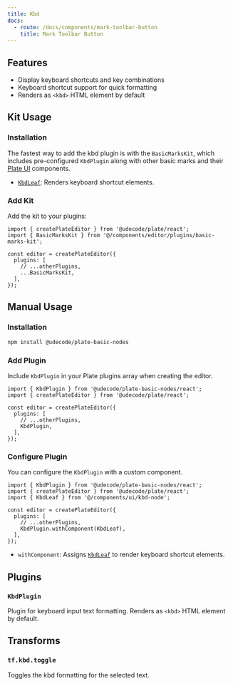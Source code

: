 ```yaml
---
title: Kbd
docs:
  - route: /docs/components/mark-toolbar-button
    title: Mark Toolbar Button
---
```


<ComponentPreview name="basic-marks-demo" />

<PackageInfo>

## Features

- Display keyboard shortcuts and key combinations
- Keyboard shortcut support for quick formatting
- Renders as `<kbd>` HTML element by default

</PackageInfo>

## Kit Usage

<Steps>

### Installation

The fastest way to add the kbd plugin is with the `BasicMarksKit`, which includes pre-configured `KbdPlugin` along with other basic marks and their [Plate UI](/docs/installation/plate-ui) components.

<ComponentSource name="basic-marks-kit" />

- [`KbdLeaf`](/docs/components/kbd-node): Renders keyboard shortcut elements.

### Add Kit

Add the kit to your plugins:

```tsx
import { createPlateEditor } from '@udecode/plate/react';
import { BasicMarksKit } from '@/components/editor/plugins/basic-marks-kit';

const editor = createPlateEditor({
  plugins: [
    // ...otherPlugins,
    ...BasicMarksKit,
  ],
});
```

</Steps>

## Manual Usage

<Steps>

### Installation

```bash
npm install @udecode/plate-basic-nodes
```

### Add Plugin

Include `KbdPlugin` in your Plate plugins array when creating the editor.

```tsx
import { KbdPlugin } from '@udecode/plate-basic-nodes/react';
import { createPlateEditor } from '@udecode/plate/react';

const editor = createPlateEditor({
  plugins: [
    // ...otherPlugins,
    KbdPlugin,
  ],
});
```

### Configure Plugin

You can configure the `KbdPlugin` with a custom component.

```tsx
import { KbdPlugin } from '@udecode/plate-basic-nodes/react';
import { createPlateEditor } from '@udecode/plate/react';
import { KbdLeaf } from '@/components/ui/kbd-node';

const editor = createPlateEditor({
  plugins: [
    // ...otherPlugins,
    KbdPlugin.withComponent(KbdLeaf),
  ],
});
```

- `withComponent`: Assigns [`KbdLeaf`](/docs/components/kbd-node) to render keyboard shortcut elements.

</Steps>

## Plugins

### `KbdPlugin`

Plugin for keyboard input text formatting. Renders as `<kbd>` HTML element by default.

## Transforms

### `tf.kbd.toggle`

Toggles the kbd formatting for the selected text. 